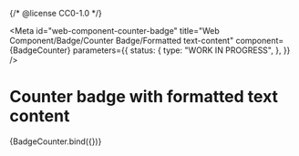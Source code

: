 {/* @license CC0-1.0 */}


<Meta
  id="web-component-counter-badge"
  title="Web Component/Badge/Counter Badge/Formatted text-content"
  component={BadgeCounter}
  parameters={{
    status: {
      type: "WORK IN PROGRESS",
    },
  }}
/>

# Counter badge with formatted text content

<Canvas>
  <Story
    name="Formatted text-content"
    args={{
      textContent: "1,234",
    }}
  >
    {BadgeCounter.bind({})}
  </Story>
</Canvas>
